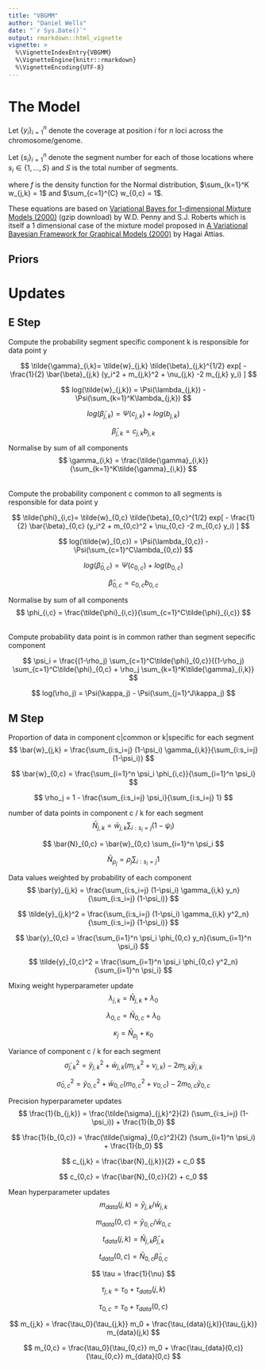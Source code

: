 ```yaml
---
title: "VBGMM"
author: "Daniel Wells"
date: "`r Sys.Date()`"
output: rmarkdown::html_vignette
vignette: >
  %\VignetteIndexEntry{VBGMM}
  %\VignetteEngine{knitr::rmarkdown}
  %\VignetteEncoding{UTF-8}
---
```


# The Model

Let $\{ y_i \}_{i=1}^n$ denote the coverage at position $i$ for $n$ loci across the chromosome/genome.

Let $\{ s_i \}_{i=1}^n$ denote the segment number for each of those locations where $s_i \in \{ 1, \dots, S \}$ and $S$ is the total number of segments.

\begin{align}
	p(y_i | s_i = j, w, \mu, \sigma^2 ) = 
    (1-\rho_{j}) \underbrace{\sum_{c=1}^{C} w_{0,c} f( y_i; \mu_{0,c}, \beta_{0,c} )}_{\text{Common}} + 
    \rho_{j} \underbrace{ \sum_{k=1}^{K} w_{j,k} f( y_i; \mu_{j,k}, \beta_{j,k} ) }_{\text{Segment-specific}}
\end{align}
where $f$ is the density function for the Normal distribution, $\sum_{k=1}^K w_{j,k} = 1$ and $\sum_{c=1}^{C} w_{0,c} = 1$.

These equations are based on [Variational Bayes for 1-dimensional Mixture Models (2000)](http://www.robots.ox.ac.uk/~sjrob/Pubs/vbmog.ps.gz) (gzip download) by W.D. Penny and S.J. Roberts which is itself a 1 dimensional case of the mixture model proposed in [A Variational Bayesian Framework for Graphical Models (2000)](http://www.gatsby.ucl.ac.uk/publications/papers/03-2000.ps) by Hagai Attias. 

## Priors
\begin{align}
P(w) = \mathcal{Dir}(w|\lambda) \\
P(\rho) = \mathcal{Dir}(\rho|\kappa) \\
P(\beta) = \Gamma(\beta|b_0,c_0) \\
P(\mu) = \mathcal{N}(\mu|m_0,\nu_0) \\
\end{align}

# Updates
## E Step
Compute the probability segment specific component k is responsible for data point y

$$
	\tilde{\gamma}_{i,k}= \tilde{w}_{j,k} \tilde{\beta}_{j,k}^{1/2} exp[ - \frac{1}{2} \bar{\beta}_{j,k} (y_i^2 + m_{j,k}^2 + \nu_{j,k} -2 m_{j,k} y_i) ]
$$


$$
  log(\tilde{w}_{j,k}) = \Psi(\lambda_{j,k}) - \Psi(\sum_{k=1}^K\lambda_{j,k})
$$

$$
  log(\tilde{\beta}_{j,k}) = \Psi(c_{j,k}) + log(b_{j,k})
$$

$$
  \bar{\beta}_{j,k} = c_{j,k} b_{j,k}
$$

Normalise by sum of all components
$$
	\gamma_{i,k} = \frac{\tilde{\gamma}_{i,k}}{\sum_{k=1}^K\tilde{\gamma}_{i,k}}
$$

######

Compute the probability component c common to all segments is responsible for data point y

$$
	\tilde{\phi}_{i,c}= \tilde{w}_{0,c} \tilde{\beta}_{0,c}^{1/2} exp[ - \frac{1}{2} \bar{\beta}_{0,c} (y_i^2 + m_{0,c}^2 + \nu_{0,c} -2 m_{0,c} y_i) ]
$$


$$
  log(\tilde{w}_{0,c}) = \Psi(\lambda_{0,c}) - \Psi(\sum_{c=1}^C\lambda_{0,c})
$$

$$
  log(\tilde{\beta}_{0,c}) = \Psi(c_{0,c}) + log(b_{0,c})
$$

$$
  \bar{\beta}_{0,c} = c_{0,c} b_{0,c}
$$

Normalise by sum of all components
$$
	\phi_{i,c} = \frac{\tilde{\phi}_{i,c}}{\sum_{c=1}^C\tilde{\phi}_{i,c}}
$$

######

Compute probability data point is in common rather than segment sepecific component

$$
  \psi_i = \frac{(1-\rho_j) \sum_{c=1}^C\tilde{\phi}_{0,c}}{(1-\rho_j) \sum_{c=1}^C\tilde{\phi}_{0,c} + \rho_j \sum_{k=1}^K\tilde{\gamma}_{i,k}}
$$

$$
  log(\rho_j) = \Psi(\kappa_j) - \Psi(\sum_{j=1}^J\kappa_j)
$$

## M Step

Proportion of data in component c|common or k|specific for each segment
$$
  \bar{w}_{j,k} = \frac{\sum_{i:s_i=j} (1-\psi_i) \gamma_{i,k}}{\sum_{i:s_i=j} (1-\psi_i)} 
$$

$$
  \bar{w}_{0,c} = \frac{\sum_{i=1}^n \psi_i \phi_{i,c}}{\sum_{i=1}^n \psi_i} 
$$

$$
  \rho_j = 1 - \frac{\sum_{i:s_i=j} \psi_i}{\sum_{i:s_i=j} 1}
$$

number of data points in component c / k for each segment
$$
  \bar{N}_{j,k} = \bar{w}_{j,k} \sum_{i:s_i=j} (1-\psi_i)
$$

$$
  \bar{N}_{0,c} = \bar{w}_{0,c} \sum_{i=1}^n \psi_i
$$

$$
  \bar{N}_{\rho_j} = \rho_j \sum_{i:s_i=j} 1
$$

Data values weighted by probability of each component
$$
  \bar{y}_{j,k} = \frac{\sum_{i:s_i=j} (1-\psi_i) \gamma_{i,k} y_n}{\sum_{i:s_i=j} (1-\psi_i)}
$$

$$
  \tilde{y}_{j,k}^2 = \frac{\sum_{i:s_i=j} (1-\psi_i) \gamma_{i,k} y^2_n}{\sum_{i:s_i=j} (1-\psi_i)}
$$

$$
  \bar{y}_{0,c} = \frac{\sum_{i=1}^n \psi_i \phi_{0,c} y_n}{\sum_{i=1}^n \psi_i}
$$

$$
  \tilde{y}_{0,c}^2 = \frac{\sum_{i=1}^n \psi_i \phi_{0,c} y^2_n}{\sum_{i=1}^n \psi_i}
$$

Mixing weight hyperparameter update
$$
  \lambda_{j,k} = \bar{N}_{j,k} + \lambda_0
$$

$$
  \lambda_{0,c} = \bar{N}_{0,c} + \lambda_0
$$

$$
  \kappa_j = \bar{N}_{\rho_j} + \kappa_0
$$

Variance of component c / k for each segment
$$
  \tilde{\sigma}_{j,k}^2 = \tilde{y}_{j,k}^2 + \bar{w}_{j,k}( m_{j,k}^2 + \nu_{j,k} ) - 2 m_{j,k} \bar{y}_{j,k}
$$

$$
  \tilde{\sigma}_{0,c}^2 = \tilde{y}_{0,c}^2 + \bar{w}_{0,c}( m_{0,c}^2 + \nu_{0,c} ) - 2 m_{0,c} \bar{y}_{0,c}
$$

Precision hyperparameter updates
$$
  \frac{1}{b_{j,k}} = \frac{\tilde{\sigma}_{j,k}^2}{2} (\sum_{i:s_i=j} (1-\psi_i)) + \frac{1}{b_0}
$$

$$
  \frac{1}{b_{0,c}} = \frac{\tilde{\sigma}_{0,c}^2}{2} (\sum_{i=1}^n \psi_i) + \frac{1}{b_0}
$$

$$
  c_{j,k} = \frac{\bar{N}_{j,k}}{2} + c_0
$$

$$
  c_{0,c} = \frac{\bar{N}_{0,c}}{2} + c_0
$$


Mean hyperparameter updates
$$
  m_{data}(j,k) = \bar{y}_{j,k}/\bar{w}_{j,k}
$$

$$
  m_{data}(0,c) = \bar{y}_{0,c}/\bar{w}_{0,c}
$$

$$
  t_{data}(j,k) = \bar{N}_{j,k} \bar{\beta}_{j,k}
$$

$$
  t_{data}(0,c) = \bar{N}_{0,c} \bar{\beta}_{0,c}
$$

$$
  \tau = \frac{1}{\nu}
$$

$$
  \tau_{j,k} = \tau_0 + \tau_{data}(j,k)
$$

$$
  \tau_{0,c} = \tau_0 + \tau_{data}(0,c)
$$

$$
  m_{j,k} = \frac{\tau_0}{\tau_{j,k}} m_0 + \frac{\tau_{data}(j,k)}{\tau_{j,k}} m_{data}(j,k)
$$

$$
  m_{0,c} = \frac{\tau_0}{\tau_{0,c}} m_0 + \frac{\tau_{data}(0,c)}{\tau_{0,c}} m_{data}(0,c)
$$

